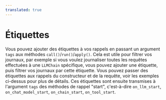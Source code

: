 ```yaml
---
translated: true
---
```


# Étiquettes

Vous pouvez ajouter des étiquettes à vos rappels en passant un argument `tags` aux méthodes `call()`/`run()`/`apply()`. Cela est utile pour filtrer vos journaux, par exemple si vous voulez journaliser toutes les requêtes effectuées à une `LLMChain` spécifique, vous pouvez ajouter une étiquette, puis filtrer vos journaux par cette étiquette. Vous pouvez passer des étiquettes aux rappels du constructeur et de la requête, voir les exemples ci-dessus pour plus de détails. Ces étiquettes sont ensuite transmises à l'argument `tags` des méthodes de rappel "start", c'est-à-dire `on_llm_start`, `on_chat_model_start`, `on_chain_start`, `on_tool_start`.
